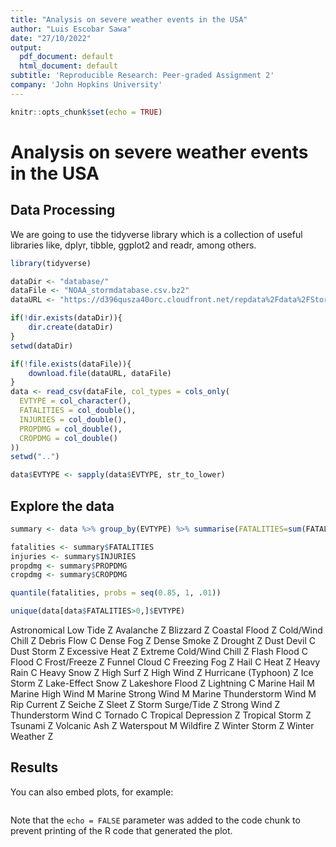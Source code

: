 ```yaml
---
title: "Analysis on severe weather events in the USA"
author: "Luis Escobar Sawa"
date: "27/10/2022"
output:
  pdf_document: default
  html_document: default
subtitle: 'Reproducible Research: Peer-graded Assignment 2'
company: 'John Hopkins University'
---
```


```r
knitr::opts_chunk$set(echo = TRUE)
```

# Analysis on severe weather events in the USA

## Data Processing

We are going to use the tidyverse library which is a collection of useful libraries like, dplyr, tibble, ggplot2 and readr, among others.
```r
library(tidyverse)
```


```r
dataDir <- "database/"
dataFile <- "NOAA_stormdatabase.csv.bz2"
dataURL <- "https://d396qusza40orc.cloudfront.net/repdata%2Fdata%2FStormData.csv.bz2"

if(!dir.exists(dataDir)){
    dir.create(dataDir)
}
setwd(dataDir)

if(!file.exists(dataFile)){
    download.file(dataURL, dataFile)
}
data <- read_csv(dataFile, col_types = cols_only(
  EVTYPE = col_character(),
  FATALITIES = col_double(),
  INJURIES = col_double(),
  PROPDMG = col_double(),
  CROPDMG = col_double()
))
setwd("..")
```

```r
data$EVTYPE <- sapply(data$EVTYPE, str_to_lower)
```

## Explore the data

```r
summary <- data %>% group_by(EVTYPE) %>% summarise(FATALITIES=sum(FATALITIES), INJURIES=sum(INJURIES), PROPDMG=sum(PROPDMG), CROPDMG=sum(CROPDMG))

fatalities <- summary$FATALITIES
injuries <- summary$INJURIES
propdmg <- summary$PROPDMG
cropdmg <- summary$CROPDMG


```
```r
quantile(fatalities, probs = seq(0.85, 1, .01))
```
```r
unique(data[data$FATALITIES>0,]$EVTYPE)
```

Astronomical Low Tide Z
Avalanche Z
Blizzard Z
Coastal Flood Z
Cold/Wind Chill Z
Debris Flow C
Dense Fog Z
Dense Smoke Z
Drought Z
Dust Devil C
Dust Storm Z
Excessive Heat Z
Extreme Cold/Wind Chill Z
Flash Flood C
Flood C
Frost/Freeze Z
Funnel Cloud C
Freezing Fog Z
Hail C
Heat Z
Heavy Rain C
Heavy Snow Z
High Surf Z
High Wind Z
Hurricane (Typhoon) Z
Ice Storm Z
Lake-Effect Snow Z
Lakeshore Flood Z
Lightning C
Marine Hail M
Marine High Wind M
Marine Strong Wind M
Marine Thunderstorm Wind M
Rip Current Z
Seiche Z
Sleet Z
Storm Surge/Tide Z
Strong Wind Z
Thunderstorm Wind C
Tornado C
Tropical Depression Z
Tropical Storm Z
Tsunami Z
Volcanic Ash Z
Waterspout M
Wildfire Z
Winter Storm Z
Winter Weather Z

## Results

You can also embed plots, for example:

```r

```

Note that the `echo = FALSE` parameter was added to the code chunk to prevent printing of the R code that generated the plot.
